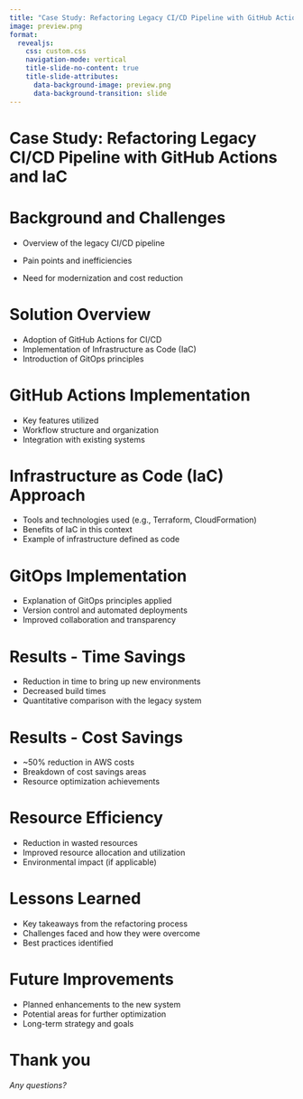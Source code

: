 ```yaml
---
title: "Case Study: Refactoring Legacy CI/CD Pipeline with GitHub Actions and IaC"
image: preview.png
format:
  revealjs:
    css: custom.css
    navigation-mode: vertical
    title-slide-no-content: true
    title-slide-attributes:
      data-background-image: preview.png
      data-background-transition: slide
---
```


# Case Study: Refactoring Legacy CI/CD Pipeline with GitHub Actions and IaC

# Background and Challenges

::: {.fragment}
- Overview of the legacy CI/CD pipeline
:::
::: {.fragment}
- Pain points and inefficiencies
:::
::: {.fragment}
- Need for modernization and cost reduction
:::

# Solution Overview

- Adoption of GitHub Actions for CI/CD
- Implementation of Infrastructure as Code (IaC)
- Introduction of GitOps principles

# GitHub Actions Implementation

- Key features utilized
- Workflow structure and organization
- Integration with existing systems

# Infrastructure as Code (IaC) Approach

- Tools and technologies used (e.g., Terraform, CloudFormation)
- Benefits of IaC in this context
- Example of infrastructure defined as code

# GitOps Implementation

- Explanation of GitOps principles applied
- Version control and automated deployments
- Improved collaboration and transparency

# Results - Time Savings

- Reduction in time to bring up new environments
- Decreased build times
- Quantitative comparison with the legacy system

# Results - Cost Savings

- ~50% reduction in AWS costs
- Breakdown of cost savings areas
- Resource optimization achievements

# Resource Efficiency

- Reduction in wasted resources
- Improved resource allocation and utilization
- Environmental impact (if applicable)

# Lessons Learned

- Key takeaways from the refactoring process
- Challenges faced and how they were overcome
- Best practices identified

# Future Improvements

- Planned enhancements to the new system
- Potential areas for further optimization
- Long-term strategy and goals

# Thank you

_Any questions?_

<br>
<br>
